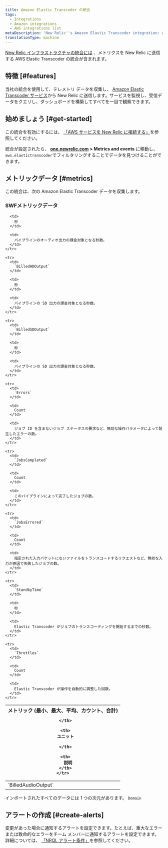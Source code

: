 ```yaml
---
title: Amazon Elastic Transcoder の統合
tags:
  - Integrations
  - Amazon integrations
  - AWS integrations list
metaDescription: 'New Relic''s Amazon Elastic Transcoder integration: what data it reports and how to enable it.'
translationType: machine
---
```


[New Relic インフラストラクチャの統合には](/docs/infrastructure/integrations-getting-started/getting-started/introduction-infrastructure-integrations) 、メトリクスを New Relic に送信する AWS Elastic Transcoder の統合が含まれます。

## 特徴 [#features]

当社の統合を使用して、テレメトリ データを収集し、 [Amazon Elastic Transcoder サービス](https://aws.amazon.com/elastictranscoder/)から New Relic に送信します。サービスを監視し、受信データをクエリし、ダッシュボードを構築してすべてを一目で観察できます。

## 始めましょう [#get-started]

この統合を有効にするには、 [「AWS サービスを New Relic に接続する」](/docs/infrastructure/amazon-integrations/connect/aws-metric-stream-setup)を参照してください。

統合が設定されたら、 **[one.newrelic.com](https://one.newrelic.com/all-capabilities) > Metrics and events** に移動し、 `aws.elastictranscoder`でフィルタリングすることでデータを見つけることができます。

## メトリックデータ [#metrics]

この統合は、次の Amazon Elastic Transcoder データを収集します。

### SWFメトリックデータ

<table>
  <thead>
    <tr>
      <th style={{ width: "220px" }}>
        メトリック (最小、最大、平均、カウント、合計)  

      </th>

      <th>
        ユニット  

      </th>

      <th>
        説明
      </th>
    </tr>
  </thead>

  <tbody>
    <tr>
      <td>
        `BilledAudioOutput`
      </td>

      <td>
        秒
      </td>

      <td>
        パイプラインのオーディオ出力の課金対象となる秒数。
      </td>
    </tr>

    <tr>
      <td>
        `BilledHDOutput`
      </td>

      <td>
        秒
      </td>

      <td>
        パイプラインの SD 出力の課金対象となる秒数。
      </td>
    </tr>

    <tr>
      <td>
        `BilledSDOutput`
      </td>

      <td>
        秒
      </td>

      <td>
        パイプラインの SD 出力の課金対象となる秒数。
      </td>
    </tr>

    <tr>
      <td>
        `Errors`
      </td>

      <td>
        Count
      </td>

      <td>
        ジョブ ID を含まないジョブ ステータスの要求など、無効な操作パラメータによって発生したエラーの数。
      </td>
    </tr>

    <tr>
      <td>
        `JobsCompleted`
      </td>

      <td>
        Count
      </td>

      <td>
        このパイプラインによって完了したジョブの数。
      </td>
    </tr>

    <tr>
      <td>
        `JobsErrored`
      </td>

      <td>
        Count
      </td>

      <td>
        指定された入力バケットにないファイルをトランスコードするリクエストなど、無効な入力が原因で失敗したジョブの数。
      </td>
    </tr>

    <tr>
      <td>
        `StandbyTime`
      </td>

      <td>
        秒
      </td>

      <td>
        Elastic Transcoder がジョブのトランスコーディングを開始するまでの秒数。
      </td>
    </tr>

    <tr>
      <td>
        `Throttles`
      </td>

      <td>
        Count
      </td>

      <td>
        Elastic Transcoder が操作を自動的に調整した回数。
      </td>
    </tr>
  </tbody>
</table>

インポートされたすべてのデータには 1 つの次元があります。 `Domain`

## アラートの作成 [#create-alerts]

変更があった場合に通知するアラートを設定できます。たとえば、重大なエラーまたは致命的なエラーをチーム メンバーに通知するアラートを設定できます。詳細については、 [「NRQL アラート条件」](/docs/alerts-applied-intelligence/new-relic-alerts/get-started/your-first-nrql-condition)を参照してください。